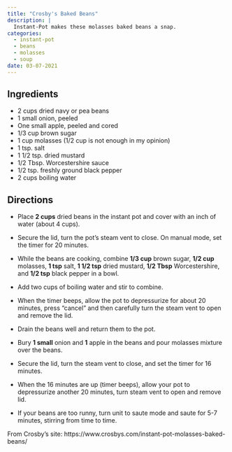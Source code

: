 ```yaml
---
title: "Crosby's Baked Beans"
description: |
  Instant-Pot makes these molasses baked beans a snap.
categories:
  - instant-pot
  - beans
  - molasses
  - soup
date: 03-07-2021
---
```


## Ingredients

* 2 cups dried navy or pea beans
* 1 small onion, peeled
* One small apple, peeled and cored
* 1/3 cup brown sugar
* 1 cup molasses (1/2 cup is not enough in my opinion)
* 1 tsp. salt
* 1 1/2 tsp. dried mustard
* 1/2 Tbsp. Worcestershire sauce
* 1/2 tsp. freshly ground black pepper
* 2 cups boiling water

## Directions

* Place **2 cups** dried beans in the instant pot and cover with an inch of water (about 4 cups).
* Secure the lid, turn the pot’s steam vent to close. On manual mode, set the timer for 20 minutes.
* While the beans are cooking, combine **1/3 cup** brown sugar, **1/2 cup** molasses, **1 tsp** salt, **1 1/2 tsp** dried mustard, **1/2 Tbsp** Worcestershire, and **1/2 tsp** black pepper in a bowl.
* Add two cups of boiling water and stir to combine.

* When the timer beeps, allow the pot to depressurize for about 20 minutes, press “cancel” and then carefully turn the steam vent to open and remove the lid.
* Drain the beans well and return them to the pot.

* Bury **1 small** onion and **1** apple in the beans and pour molasses mixture over the beans.
* Secure the lid, turn the steam vent to close, and set the timer for 16 minutes.
* When the 16 minutes are up (timer beeps), allow your pot to depressurize another 20 minutes, turn steam vent to open and remove lid.
* If your beans are too runny, turn unit to saute mode and saute for 5-7 minutes, stirring from time to time.

From Crosby's site: https://www.crosbys.com/instant-pot-molasses-baked-beans/
